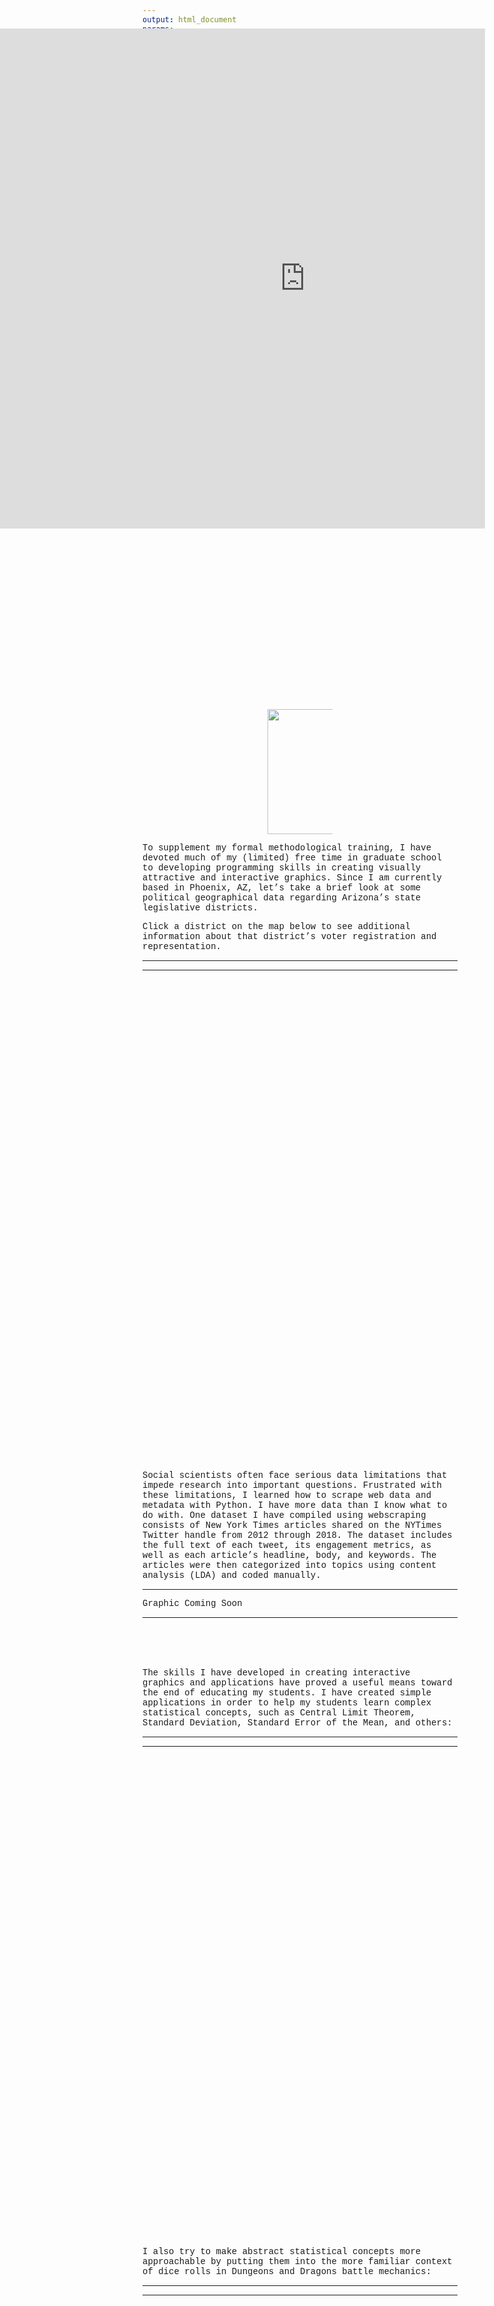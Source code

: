 ```yaml
---
output: html_document
params: 
    set_title: "Data Visualization"
title: "`r params$set_title`"
---
```


<!-- Load an icon library -->
<link rel="stylesheet" href="https://cdnjs.cloudflare.com/ajax/libs/font-awesome/4.7.0/css/font-awesome.min.css">
<!-- style -->
<link rel="stylesheet" href="style.css" type="text/css">
<!-- header -->
<div class="flex-container">
<div class="topnav"><a href="index.html"><i class="fa fa-lg fa-exclamation-circle"></i> joseph broad</a>
  <a href="teaching.html">teaching</a>
  <a href="data.html">data</a>
  <a href="https://www.dropbox.com/s/kyw2nyk7o27fwwy/jbroadcv0419.pdf?dl=0">cv</a>
  <div class="topnav-right"><a href="https://www.linkedin.com/in/joseph-broad-557071a9/"><i class="fa fa-lg fa-linkedin"></i></a>
    <a href="https://twitter.com/therealjoebroad"><i class="fa fa-lg fa-twitter"></i></a>
    <a href="https://github.com/jbroad"><i class="fa fa-lg fa-github"></i></a>
    <a href="mailto:jbroad@ucdavis.edu"><i class="fa fa-lg fa-envelope"></i></a>
    </div>
</div>
</div>

<!-- Programs I know -->
<div class="flex-container" style = "margin-top: 45px;">
  <div class="box">
  <img src = "images/meme.jpg" width="500"><br>
  <!-- intentionally left blank -->
  
  ***
  <p><font face = "courier">I consider myself an expert in googling how to use the following programs and packages:</p>
  ***
</div>
</div>
<div class="flex-container" style = "margin-top: 2px; padding-left:300px; padding-right:300px;">
  <div class="box"><img src="images/stata15.png" width="120"></div>
  <div class="box"><img src="images/rtest.png" width="120"></div>
  <div class="box"><img src="images/python.png" width="120"></div>
</div>
</div>
<div class="flex-container" style = "padding-top: 10px; padding-left:200px; padding-right:200px;">
  <div class="box"><img src="images/r-packages.png" width="200"></div>
</div>
</div>

<!-- Maps App -->
<div class="flex-container">
  <div class="box">
  <p><font face = "courier">To supplement my formal methodological training, I have devoted much of my (limited) free time in graduate school to developing programming skills in creating visually attractive and interactive graphics. Since I am currently based in Phoenix, AZ, let's take a brief look at some political geographical data regarding Arizona's state legislative districts.
  
  Click a district on the map below to see additional information about that district's voter registration and representation.
  </p>
***
<iframe src ="https://josephbroad.shinyapps.io/shiny/"
  style="border: 1px; 
  position:absolute;top:0px;left:0px;
  margin-top:100px;
  overflow:hidden;
  width: 80vw; 
  height: 800px;"/>
</iframe>
***
</div>
</div>

<!-- Data Scraping -->
<div class="flex-container" style = "margin-top: 800px;">
  <div class="box">
  <p><font face = "courier">
  Social scientists often face serious data limitations that impede research into important questions. Frustrated with these limitations, I learned how to scrape web data and metadata with Python. I have more data than I know what to do with. One dataset I have compiled using webscraping consists of New York Times articles shared on the NYTimes Twitter handle from 2012 through 2018. The dataset includes the full text of each tweet, its engagement metrics, as well as each article's headline, body, and keywords. The articles were then categorized into topics using content analysis (LDA) and coded manually.
  </p>
***
Graphic Coming Soon

***
</div>
</div>

<!-- Statistics App -->
<div class="flex-container" style = "margin-top: 80px;">
  <div class="box">
  <p><font face = "courier">
  The skills I have developed in creating interactive graphics and applications have proved a useful means toward the end of educating my students. I have created simple applications in order to help my students learn complex statistical concepts, such as Central Limit Theorem, Standard Deviation, Standard Error of the Mean, and others:
  </p>
***
<iframe src ="https://josephbroad.shinyapps.io/stats/"
  style="border: 1px; 
  position:absolute;top:0px;left:100px;
  margin-top:100px;
  margin-left: auto;
  overflow:hidden;
  width: 60vw; 
  height: 800px;"/>
</iframe>
***
</div>
</div>

<!-- Dungeons and Dragons Calc -->
<div class="flex-container" style = "margin-top:800px;">
  <div class="box">
  <p><font face = "courier">
  I also try to make abstract statistical concepts more approachable by putting them into the more familiar context of dice rolls in Dungeons and Dragons battle mechanics:
  </p>
***
<iframe src ="https://josephbroad.shinyapps.io/dndstats/"
  style="border: 1px; 
  position:absolute;top:0px;left:200px;
  margin-top:100px;
  overflow:hidden;
  width: 60vw; 
  height: 800px;"/>
</iframe>

***
</div>
</div>


